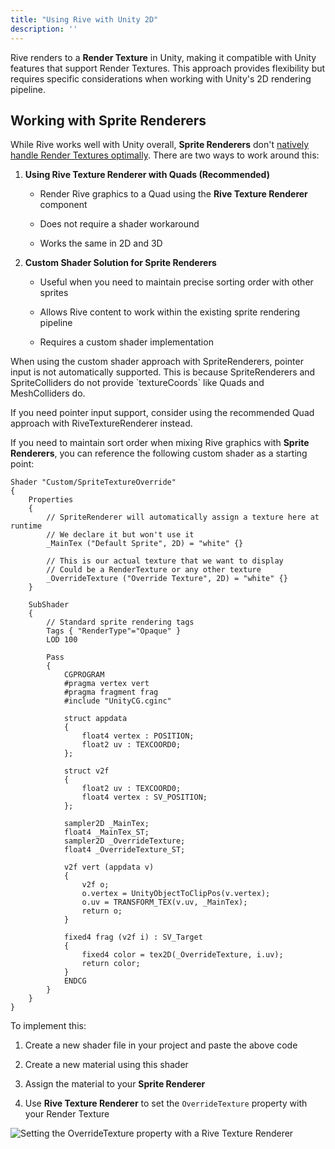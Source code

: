 ```yaml
---
title: "Using Rive with Unity 2D"
description: ''
---
```


Rive renders to a **Render Texture** in Unity, making it compatible with Unity features that support Render Textures. This approach provides flexibility but requires specific considerations when working with Unity's 2D rendering pipeline.

## Working with Sprite Renderers

While Rive works well with Unity overall, **Sprite Renderers** don't [natively handle Render Textures optimally](https://discussions.unity.com/t/how-to-apply-a-render-texture-from-a-camera-to-a-sprite-for-an-object-with-sprite-renderer/257199). There are two ways to work around this:

1. **Using Rive Texture Renderer with Quads (Recommended)**

   * Render Rive graphics to a Quad using the **Rive Texture Renderer** component

   * Does not require a shader workaround

   * Works the same in 2D and 3D

2. **Custom Shader Solution for Sprite Renderers**

   * Useful when you need to maintain precise sorting order with other sprites

   * Allows Rive content to work within the existing sprite rendering pipeline

   * Requires a custom shader implementation

<Warning>
  When using the custom shader approach with SpriteRenderers, pointer input is not automatically supported. This is because SpriteRenderers and SpriteColliders do not provide `textureCoords` like Quads and MeshColliders do.&#x20;

  If you need pointer input support, consider using the recommended Quad approach with RiveTextureRenderer instead.
</Warning>

If you need to maintain sort order when mixing Rive graphics with **Sprite Renderers**, you can reference the following custom shader as a starting point:

```
Shader "Custom/SpriteTextureOverride"
{
    Properties
    {
        // SpriteRenderer will automatically assign a texture here at runtime
        // We declare it but won't use it
        _MainTex ("Default Sprite", 2D) = "white" {}
        
        // This is our actual texture that we want to display
        // Could be a RenderTexture or any other texture
        _OverrideTexture ("Override Texture", 2D) = "white" {}
    }
    
    SubShader
    {
        // Standard sprite rendering tags
        Tags { "RenderType"="Opaque" }
        LOD 100
        
        Pass
        {
            CGPROGRAM
            #pragma vertex vert
            #pragma fragment frag
            #include "UnityCG.cginc"
            
            struct appdata
            {
                float4 vertex : POSITION;
                float2 uv : TEXCOORD0;
            };
            
            struct v2f
            {
                float2 uv : TEXCOORD0;
                float4 vertex : SV_POSITION;
            }; 
            
            sampler2D _MainTex;
            float4 _MainTex_ST;
            sampler2D _OverrideTexture;
            float4 _OverrideTexture_ST;
            
            v2f vert (appdata v)
            {
                v2f o;
                o.vertex = UnityObjectToClipPos(v.vertex);
                o.uv = TRANSFORM_TEX(v.uv, _MainTex);
                return o;
            }
            
            fixed4 frag (v2f i) : SV_Target
            {
                fixed4 color = tex2D(_OverrideTexture, i.uv);
                return color;
            }
            ENDCG
        }
    }
}
```

To implement this:

1. Create a new shader file in your project and paste the above code

2. Create a new material using this shader

3. Assign the material to your **Sprite Renderer**

4. Use **Rive Texture Renderer** to set the `OverrideTexture` property with your Render Texture

![Setting the OverrideTexture property with a Rive Texture Renderer](/images/unity/spriterenderer-override-texture-property.jpg)